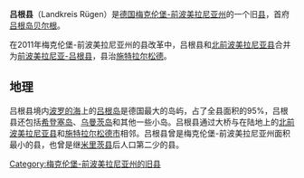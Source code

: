 {{noteTA|G1=德国地名|G2=Landkreis|G3=单位}}
{{德国县级行政单位
| 县徽图 = Image:DEU Landkreis Ruegen COA.svg
| 在德国内的位置图 = Image:Lage des Landkreises Rügen in Deutschland.png
| 所属联邦州 = 梅克伦堡-前波美拉尼亚州
| 所属行政区 = 
| 首府 = 吕根岛贝尔根
| 面积 = 974
| 人口 = 67,526
| 统计时间 = 2010年12月31日
| 人口密度 = 69
| 汽车牌号 = RÜG
| 下设城镇 = 4个市、38个镇
| 政府地址 = Billrothstraße 5<br />18528 Bergen auf Rügen
| 政府网站 = www.kreis-rueg.de
| 在州内的位置图 = Image:Mecklenburg wp rueg.png
|}}

'''吕根县'''（Landkreis Rügen）是[[德国|德国]][[梅克伦堡-前波美拉尼亚州|梅克伦堡-前波美拉尼亚州]]的一个旧[[县_(德国)|县]]，首府[[吕根岛贝尔根|吕根岛贝尔根]]。

在2011年梅克伦堡-前波美拉尼亚州的县改革中，吕根县和[[北前波美拉尼亚县|北前波美拉尼亚县]]合并为[[前波美拉尼亚-吕根县|前波美拉尼亚-吕根县]]，县治[[施特拉尔松德|施特拉尔松德]]。

== 地理 ==
吕根县境内[[波罗的海|波罗的海]]上的[[吕根岛|吕根岛]]是德国最大的岛屿，占了全县面积的95%，吕根县还包括[[希登塞岛|希登塞岛]]、[[乌曼茨岛|乌曼茨岛]]和其他一些小岛。吕根县通过大桥与在陆地上的[[北前波美拉尼亚县|北前波美拉尼亚县]]和[[施特拉尔松德|施特拉尔松德市]]相邻。吕根县曾是梅克伦堡-前波美拉尼亚州面积最小的县，也曾是继[[米里茨县|米里茨县]]后人口第二少的县。

{{Authority control}}
[[Category:梅克伦堡-前波美拉尼亚州的旧县|Category:梅克伦堡-前波美拉尼亚州的旧县]]